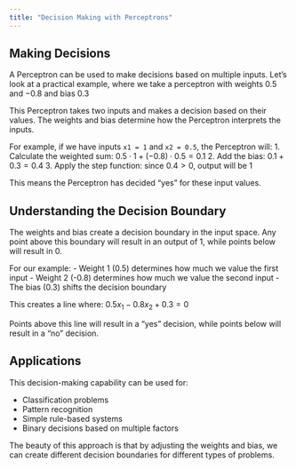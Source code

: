 ```yaml
---
title: "Decision Making with Perceptrons"
---
```


## Making Decisions

A Perceptron can be used to make decisions based on multiple inputs. Let's look at a practical example, where we take a perceptron with weights $0.5$ and $-0.8$ 
and bias $0.3$

This Perceptron takes two inputs and makes a decision based on their values. The weights and bias determine how the Perceptron interprets the inputs.

For example, if we have inputs `x1 = 1` and `x2 = 0.5`, the Perceptron will:
1. Calculate the weighted sum: $0.5 \cdot 1 + (-0.8) \cdot 0.5 = 0.1$
2. Add the bias: $0.1 + 0.3 = 0.4$
3. Apply the step function: since $0.4 > 0$, output will be 1

This means the Perceptron has decided "yes" for these input values.

## Understanding the Decision Boundary

The weights and bias create a decision boundary in the input space. Any point above this boundary will result in an output of 1, while points below will result in 0.

For our example:
- Weight 1 (0.5) determines how much we value the first input
- Weight 2 (-0.8) determines how much we value the second input
- The bias (0.3) shifts the decision boundary

This creates a line where:
$0.5x_1 - 0.8x_2 + 0.3 = 0$

Points above this line will result in a "yes" decision, while points below will result in a "no" decision.

## Applications

This decision-making capability can be used for:

- Classification problems
- Pattern recognition
- Simple rule-based systems
- Binary decisions based on multiple factors

The beauty of this approach is that by adjusting the weights and bias, we can create different decision boundaries for different types of problems.
